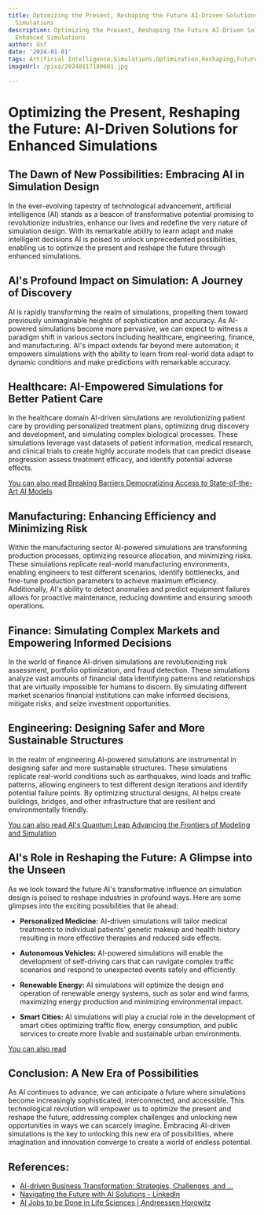 ```yaml
---
title: Optimizing the Present, Reshaping the Future AI-Driven Solutions for Enhanced
  Simulations
description: Optimizing the Present, Reshaping the Future AI-Driven Solutions for
  Enhanced Simulations
author: Usf
date: '2024-01-01'
tags: Artificial Intelligence,Simulations,Optimization,Reshaping,Future
imageUrl: /pixa/20240117180601.jpg

---
```

# Optimizing the  Present, Reshaping the Future: AI-Driven Solutions for Enhanced Simulations

## The Dawn of New Possibilities: Embracing AI in Simulation Design

In the ever-evolving tapestry of technological advancement, artificial intelligence (AI) stands as a beacon of transformative potential promising to revolutionize industries,  enhance our lives and redefine the very nature of simulation design. With its remarkable  ability to learn adapt and make intelligent decisions AI is poised  to unlock unprecedented possibilities, enabling us to  optimize the present and reshape the future through enhanced simulations.

## AI's Profound Impact on Simulation: A Journey of Discovery

AI is rapidly transforming the realm of simulations, propelling them toward previously unimaginable heights of sophistication and accuracy. As AI-powered simulations become more  pervasive, we can expect to witness a paradigm shift in various sectors including healthcare, engineering, finance, and manufacturing.  AI's impact  extends  far beyond mere automation; it empowers simulations with the ability to learn from real-world data adapt to  dynamic conditions and make predictions  with  remarkable accuracy.

## Healthcare: AI-Empowered Simulations for Better Patient Care

In the healthcare domain AI-driven simulations are revolutionizing patient  care by providing personalized treatment plans, optimizing drug discovery and development, and simulating complex biological processes. These  simulations leverage vast datasets of patient information,  medical research, and clinical trials to create highly accurate models that can predict disease progression assess treatment efficacy, and identify potential adverse effects.

[You can also read Breaking Barriers Democratizing Access to State-of-the-Art AI Models](Breaking%20Barriers%20Democratizing%20Access%20to%20State-of-the-Art%20AI%20Models)


## Manufacturing:  Enhancing Efficiency and Minimizing Risk

Within the manufacturing sector AI-powered  simulations are transforming production processes, optimizing  resource allocation, and minimizing risks. These  simulations replicate real-world manufacturing environments, enabling engineers to test different scenarios, identify bottlenecks, and fine-tune production parameters to achieve maximum efficiency. Additionally, AI's ability to  detect anomalies and predict equipment failures allows for proactive maintenance,  reducing downtime and ensuring smooth operations.

## Finance: Simulating Complex Markets and  Empowering Informed Decisions

In the world  of finance  AI-driven simulations are revolutionizing risk  assessment, portfolio optimization,  and fraud detection. These simulations analyze vast amounts of financial data  identifying patterns and relationships that are virtually impossible for humans to discern. By simulating different market scenarios financial institutions can make informed decisions,  mitigate risks, and seize investment opportunities.

## Engineering: Designing Safer and More Sustainable Structures

In the realm of engineering AI-powered simulations are instrumental in  designing safer and more sustainable structures.  These simulations replicate  real-world conditions such as earthquakes, wind  loads and traffic patterns, allowing engineers to test different design iterations and identify potential failure points. By optimizing  structural designs, AI helps create buildings,  bridges, and other  infrastructure  that are resilient and environmentally friendly.

[You  can also read AI's Quantum Leap Advancing the Frontiers of Modeling and Simulation](AI%27s%20Quantum%20Leap%20Advancing%20the%20Frontiers%20of%20Modeling%20and%20Simulation)


## AI's Role in Reshaping the Future: A Glimpse into the Unseen

As we look toward the future AI's transformative influence on  simulation design is poised to reshape industries in profound ways.  Here are some glimpses into the exciting  possibilities that lie ahead:

- **Personalized Medicine:** AI-driven simulations will tailor medical treatments to  individual patients' genetic  makeup and health history resulting  in more  effective therapies and  reduced side effects.

-  **Autonomous Vehicles:**  AI-powered simulations will enable the development of self-driving cars that can navigate  complex traffic scenarios and respond to unexpected events safely and  efficiently.

- **Renewable Energy:** AI simulations will optimize  the design and operation of renewable energy  systems, such as solar and wind farms, maximizing energy production and minimizing environmental impact.

- **Smart Cities:**  AI simulations will play a  crucial role in the  development of smart cities optimizing  traffic  flow, energy consumption, and public services  to create more livable and sustainable urban environments.

[You can also read ]()


## Conclusion: A New Era of Possibilities

As AI continues  to advance, we can anticipate a future where simulations become increasingly sophisticated, interconnected, and accessible. This technological revolution will empower us to optimize the present and reshape the  future, addressing complex challenges and unlocking  new  opportunities in ways  we can scarcely imagine.  Embracing AI-driven simulations is the key to unlocking this  new era of possibilities, where imagination  and innovation converge to create a  world of endless potential.

## References:
- [AI-driven Business Transformation: Strategies, Challenges, and ...](https://www.linkedin.com/pulse/ai-driven-business-transformation-strategies-challenges-future-syldf)
- [Navigating the Future with AI Solutions - LinkedIn](https://www.linkedin.com/pulse/navigating-future-ai-solutions-techflo?trk=public_post)
- [AI Jobs to be Done in Life Sciences | Andreessen Horowitz](https://a16z.com/ai-jobs-to-be-done-in-life-sciences/)
